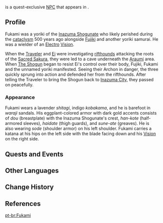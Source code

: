 {{Character Infobox
|type             = Quest NPC
|deceased         = Past
|image            = NPC Fukami.png
|region           = Inazuma
|location         = Inazuma
|affiliation      = Inazuma Shogunate
|affiliation2     = Shogun's Army
|element          = Electro
|title            = Samurai
|voiceEN          = [[imdb:nm13407037|Henry Schrader]]<ref name="Henry Schrader">Twitter: [https://twitter.com/HenrySchraderVO/status/1494004640962203649 EN VA Self Announcement]</ref>
|voiceCN          = 
|voiceJP          = 
}}
{{Lang|'''Fukami'''|ja=深見|ja_rm=Fukami}} is a quest-exclusive [[NPC]] that appears in {{Quest|Transient Dreams}}.

==Profile==
Fukami was a yoriki of the [[Inazuma Shogunate]] who likely perished during the [[cataclysm]] 500 years ago alongside [[Fujiki]] and another yoriki samurai. He was a wielder of an [[Electro]] [[Vision]].

When the [[Traveler]] and [[Ei]] were investigating [[rifthounds]] attacking the roots of the [[Sacred Sakura]], they were led to a cave underneath the [[Araumi]] area. When [[The Shogun]] began to resist Ei's control over their body, Fujiki, Fukami and the unnamed yoriki manifested. Seeing their Archon in danger, the three quickly sprung into action and defended her from the rifthounds. After telling the Traveler to bring the Shogun back to [[Inazuma City]], they passed on peacefully.

===Appearance===
Fukami wears a lavender ''shitagi'', indigo ''kobakama'', and he is barefoot in ''waraji'' sandals. His eggplant-colored armor with dark gold accents consists of ''dou'' (breastplate) with the Inazuma Shogunate's crest, ''han-kote'' (half-armored sleeves), ''haidate'' (thigh guards), and ''sune-ate'' (greaves). He is also wearing ''sode'' (shoulder armor) on his left shoulder. Fukami carries a katana at his hips on the left side with the blade facing down and his [[Vision]] on the right side.

==Quests and Events==
{{Quests and Events}}
<!--
==Trivia==
-->
==Other Languages==
{{Other Languages
|default_hidden = 1
|en      = Fukami
|zhs     = 深见
|zhs_rm  = Shēnjiàn
|zht     = 深見
|zht_rm  = Shēnjiàn
|ja      = 深見
|ja_rm   = Fukami
|ko      = //후카미//
|es      = Fukami
|fr      = Fukami
|ru      = Фуками
|th      = Fukami
|vi      = Fukami
|de      = Fukami
|id      = Fukami
|pt      = Fukami
|tr      = Fukami
|it      = Fukami
}}

==Change History==
{{Change History|2.5}}

==References==
{{Reflist}}

[[pt-br:Fukami]]